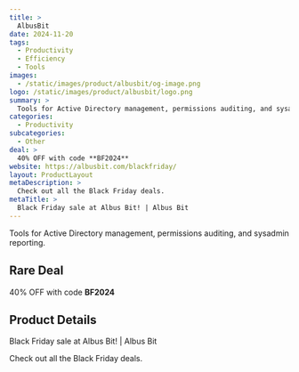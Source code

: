 ```yaml
---
title: >
  AlbusBit
date: 2024-11-20
tags:
  - Productivity
  - Efficiency
  - Tools
images:
  - /static/images/product/albusbit/og-image.png
logo: /static/images/product/albusbit/logo.png
summary: >
  Tools for Active Directory management, permissions auditing, and sysadmin reporting.
categories:
  - Productivity
subcategories:
  - Other
deal: >
  40% OFF with code **BF2024**
website: https://albusbit.com/blackfriday/
layout: ProductLayout
metaDescription: >
  Check out all the Black Friday deals.
metaTitle: >
  Black Friday sale at Albus Bit! | Albus Bit
---
```

Tools for Active Directory management, permissions auditing, and sysadmin reporting.

## Rare Deal

40% OFF with code **BF2024**

## Product Details
Black Friday sale at Albus Bit! | Albus Bit

Check out all the Black Friday deals.
